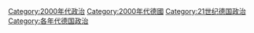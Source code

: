 [[Category:2000年代政治|Category:2000年代政治]]
[[Category:2000年代德國|Category:2000年代德國]]
[[Category:21世纪德国政治|Category:21世纪德国政治]]
[[Category:各年代德国政治|Category:各年代德国政治]]